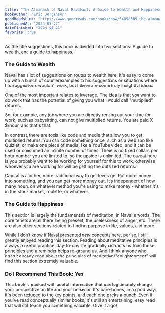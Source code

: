 ```yaml
---
title: "The Almanack of Naval Ravikant: A Guide to Wealth and Happiness"
bookAuthor: "Eric Jorgenson"
goodReadsLink: "https://www.goodreads.com/book/show/54898389-the-almanack-of-naval-ravikant"
publishedAt: "2024-05-22"
dateFinished: "2024-05-21"
favorite: true
---
```


As the title suggestions, this book is divided into two sections: A guide to wealth, and a guide to happiness.

### The Guide to Wealth

Naval has a lot of suggestions on routes to wealth here. It's easy to come up with a bunch of counterexamples to his suggestions or situations where his suggestions wouldn't work, but I there are some truly insightful ideas.

One of the most important relates to leverage. The idea is that you want to do work that has the potential of giving you what I would call "multiplied" returns.

So, for example, any job where you are directly renting out your time for work, such as babysitting, can not give multiplied returns. You are paid X $/hour, and that's that.

In contrast, there are tools like code and media that allow you to get multiplied returns. You can code something once, such as a web app like Quizlet, or make one piece of media, like a YouTube video, and it can be used or consumed an infinite number of times. There is no fixed dollars per hour number you are limited to, so the upside is unlimited. The caveat here is you probably want to be working for yourself for this to work, otherwise whoever you are working for will be getting the outsized returns.

Capital is another, more traditional way to get leverage: Put more money into something, and you can get more money out. It's independent of how many hours on whatever method you're using to make money - whether it's in the stock market, roulette, or whatever.

### The Guide to Happiness

This section is largely the fundamentals of meditation, in Naval's words. The core tenets are all there: being present, the uselessness of anger, etc. There are also other sections related to finding purpose in life, values, and more.

While I don't know if Naval presented _new_ concepts here, per se, I still greatly enjoyed reading this section. Reading about meditative principles is always a useful practice; day-to-day life gradually distracts us from those principles and a reminder helps re-ground us. And I think anyone who _hasn't_ already read about the principles of meditation/"enlightenment" will find this section extremely valuable.

### Do I Recommend This Book: Yes

This book is packed with useful information that can legitimately change your perspective on life and your behavior. It's bare-bones, in a good way: it's been reduced to the key points, and each one packs a punch. Even if you've read conceptually similar books, it's still an entertaining, easy read that will still teach you something valuable. Give it a go!


